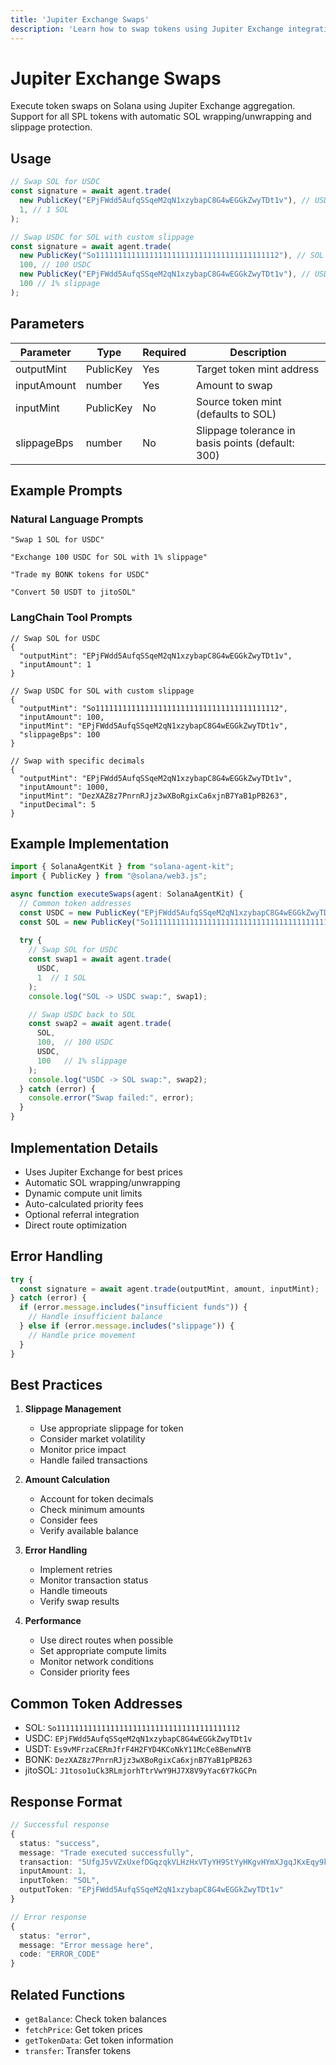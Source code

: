 ```yaml
---
title: 'Jupiter Exchange Swaps'
description: 'Learn how to swap tokens using Jupiter Exchange integration'
---
```


# Jupiter Exchange Swaps

Execute token swaps on Solana using Jupiter Exchange aggregation. Support for all SPL tokens with automatic SOL wrapping/unwrapping and slippage protection.

## Usage

```typescript
// Swap SOL for USDC
const signature = await agent.trade(
  new PublicKey("EPjFWdd5AufqSSqeM2qN1xzybapC8G4wEGGkZwyTDt1v"), // USDC
  1, // 1 SOL
);

// Swap USDC for SOL with custom slippage
const signature = await agent.trade(
  new PublicKey("So11111111111111111111111111111111111111112"), // SOL
  100, // 100 USDC
  new PublicKey("EPjFWdd5AufqSSqeM2qN1xzybapC8G4wEGGkZwyTDt1v"), // USDC
  100 // 1% slippage
);
```

## Parameters

| Parameter | Type | Required | Description |
| --------- | ---- | -------- | ----------- |
| outputMint | PublicKey | Yes | Target token mint address |
| inputAmount | number | Yes | Amount to swap |
| inputMint | PublicKey | No | Source token mint (defaults to SOL) |
| slippageBps | number | No | Slippage tolerance in basis points (default: 300) |

## Example Prompts

### Natural Language Prompts
```text
"Swap 1 SOL for USDC"

"Exchange 100 USDC for SOL with 1% slippage"

"Trade my BONK tokens for USDC"

"Convert 50 USDT to jitoSOL"
```

### LangChain Tool Prompts
```text
// Swap SOL for USDC
{
  "outputMint": "EPjFWdd5AufqSSqeM2qN1xzybapC8G4wEGGkZwyTDt1v",
  "inputAmount": 1
}

// Swap USDC for SOL with custom slippage
{
  "outputMint": "So11111111111111111111111111111111111111112",
  "inputAmount": 100,
  "inputMint": "EPjFWdd5AufqSSqeM2qN1xzybapC8G4wEGGkZwyTDt1v",
  "slippageBps": 100
}

// Swap with specific decimals
{
  "outputMint": "EPjFWdd5AufqSSqeM2qN1xzybapC8G4wEGGkZwyTDt1v",
  "inputAmount": 1000,
  "inputMint": "DezXAZ8z7PnrnRJjz3wXBoRgixCa6xjnB7YaB1pPB263",
  "inputDecimal": 5
}
```

## Example Implementation

```typescript
import { SolanaAgentKit } from "solana-agent-kit";
import { PublicKey } from "@solana/web3.js";

async function executeSwaps(agent: SolanaAgentKit) {
  // Common token addresses
  const USDC = new PublicKey("EPjFWdd5AufqSSqeM2qN1xzybapC8G4wEGGkZwyTDt1v");
  const SOL = new PublicKey("So11111111111111111111111111111111111111112");
  
  try {
    // Swap SOL for USDC
    const swap1 = await agent.trade(
      USDC,
      1  // 1 SOL
    );
    console.log("SOL -> USDC swap:", swap1);

    // Swap USDC back to SOL
    const swap2 = await agent.trade(
      SOL,
      100,  // 100 USDC
      USDC,
      100   // 1% slippage
    );
    console.log("USDC -> SOL swap:", swap2);
  } catch (error) {
    console.error("Swap failed:", error);
  }
}
```

## Implementation Details

- Uses Jupiter Exchange for best prices
- Automatic SOL wrapping/unwrapping
- Dynamic compute unit limits
- Auto-calculated priority fees
- Optional referral integration
- Direct route optimization

## Error Handling

```typescript
try {
  const signature = await agent.trade(outputMint, amount, inputMint);
} catch (error) {
  if (error.message.includes("insufficient funds")) {
    // Handle insufficient balance
  } else if (error.message.includes("slippage")) {
    // Handle price movement
  }
}
```

## Best Practices

1. **Slippage Management**
   - Use appropriate slippage for token
   - Consider market volatility
   - Monitor price impact
   - Handle failed transactions

2. **Amount Calculation**
   - Account for token decimals
   - Check minimum amounts
   - Consider fees
   - Verify available balance

3. **Error Handling**
   - Implement retries
   - Monitor transaction status
   - Handle timeouts
   - Verify swap results

4. **Performance**
   - Use direct routes when possible
   - Set appropriate compute limits
   - Monitor network conditions
   - Consider priority fees

## Common Token Addresses

- SOL: `So11111111111111111111111111111111111111112`
- USDC: `EPjFWdd5AufqSSqeM2qN1xzybapC8G4wEGGkZwyTDt1v`
- USDT: `Es9vMFrzaCERmJfrF4H2FYD4KCoNkY11McCe8BenwNYB`
- BONK: `DezXAZ8z7PnrnRJjz3wXBoRgixCa6xjnB7YaB1pPB263`
- jitoSOL: `J1toso1uCk3RLmjorhTtrVwY9HJ7X8V9yYac6Y7kGCPn`

## Response Format

```typescript
// Successful response
{
  status: "success",
  message: "Trade executed successfully",
  transaction: "5UfgJ5vVZxUxefDGqzqkVLHzHxVTyYH9StYyHKgvHYmXJgqJKxEqy9k4Rz9LpXrHF9kUZB7",
  inputAmount: 1,
  inputToken: "SOL",
  outputToken: "EPjFWdd5AufqSSqeM2qN1xzybapC8G4wEGGkZwyTDt1v"
}

// Error response
{
  status: "error",
  message: "Error message here",
  code: "ERROR_CODE"
}
```

## Related Functions

- `getBalance`: Check token balances
- `fetchPrice`: Get token prices
- `getTokenData`: Get token information
- `transfer`: Transfer tokens